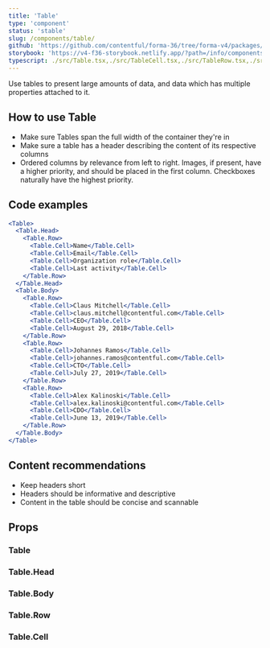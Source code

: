 ```yaml
---
title: 'Table'
type: 'component'
status: 'stable'
slug: /components/table/
github: 'https://github.com/contentful/forma-36/tree/forma-v4/packages/components/table'
storybook: 'https://v4-f36-storybook.netlify.app/?path=/info/components-table--default'
typescript: ./src/Table.tsx,./src/TableCell.tsx,./src/TableRow.tsx,./src/TableBody.tsx,./src/TableHead.tsx
---
```



Use tables to present large amounts of data, and data which has multiple properties attached to it.

## How to use Table

- Make sure Tables span the full width of the container they're in
- Make sure a table has a header describing the content of its respective columns
- Ordered columns by relevance from left to right. Images, if present, have a higher priority, and should be placed in the first column. Checkboxes naturally have the highest priority.

## Code examples

```jsx
<Table>
  <Table.Head>
    <Table.Row>
      <Table.Cell>Name</Table.Cell>
      <Table.Cell>Email</Table.Cell>
      <Table.Cell>Organization role</Table.Cell>
      <Table.Cell>Last activity</Table.Cell>
    </Table.Row>
  </Table.Head>
  <Table.Body>
    <Table.Row>
      <Table.Cell>Claus Mitchell</Table.Cell>
      <Table.Cell>claus.mitchell@contentful.com</Table.Cell>
      <Table.Cell>CEO</Table.Cell>
      <Table.Cell>August 29, 2018</Table.Cell>
    </Table.Row>
    <Table.Row>
      <Table.Cell>Johannes Ramos</Table.Cell>
      <Table.Cell>johannes.ramos@contentful.com</Table.Cell>
      <Table.Cell>CTO</Table.Cell>
      <Table.Cell>July 27, 2019</Table.Cell>
    </Table.Row>
    <Table.Row>
      <Table.Cell>Alex Kalinoski</Table.Cell>
      <Table.Cell>alex.kalinoski@contentful.com</Table.Cell>
      <Table.Cell>CDO</Table.Cell>
      <Table.Cell>June 13, 2019</Table.Cell>
    </Table.Row>
  </Table.Body>
</Table>
```

## Content recommendations

- Keep headers short
- Headers should be informative and descriptive
- Content in the table should be concise and scannable

## Props

### Table

<Props of="Table" />

### Table.Head

<Props of="TableHead" />

### Table.Body

<Props of="TableBody" />

### Table.Row

<Props of="TableRow" />

### Table.Cell

<Props of="TableCell" />
